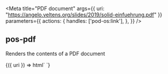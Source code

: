 

<Meta
  title="PDF document"
  args={{ uri: "https://angelo.veltens.org/slides/2019/solid-einfuehrung.pdf" }}
  parameters={{
    actions: {
      handles: ['pod-os:link'],
    },
  }}
/>

## pos-pdf

Renders the contents of a PDF document

<Canvas withSource="open">
  <Story name="pos-pdf">
    {({ uri }) => html`
      <pos-pdf src=${uri}>
      </pos-pdf>
    `}
  </Story>
</Canvas>
